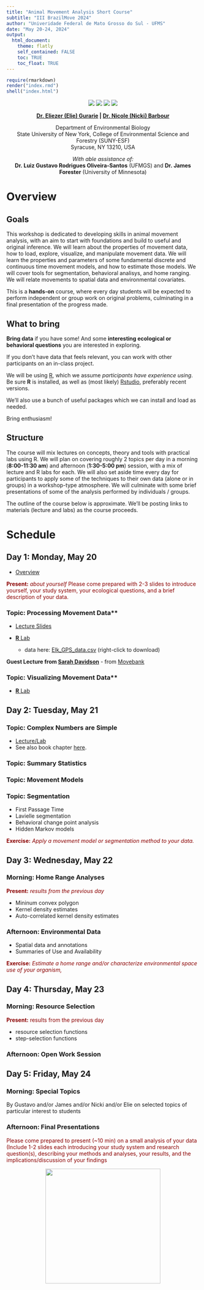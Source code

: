 ```yaml
---
title: "Animal Movement Analysis Short Course"
subtitle: "III BrazilMove 2024"
author: "Univeridade Federal de Mato Grosso do Sul - UFMS" 
date: "May 20-24, 2024"
output: 
  html_document:
    theme: flatly
    self_contained: FALSE
    toc: TRUE
    toc_float: TRUE
---
```


```r
require(rmarkdown)
render("index.rmd")
shell("index.html")
```


<center>

![](images/logo_ecomov_sem_fundo.webp)
![](images/CAPES print logo_editado.webp)
![](images/logo-original-fundo-claro.webp)
![](images/SUNY_ESF_logo.png)

**[Dr. Eliezer (Elie) Gurarie](mailto:egurarie@esf.edu) | [Dr. Nicole (Nicki) Barbour](mailto:barbour@esf.edu)**

Department of Environmental Biology <br>
State University of New York, College of Environmental Science and Forestry (SUNY-ESF) <br>
Syracuse, NY 13210, USA

*With able assistance of:*<br> **Dr. Luiz Gustavo Rodrigues Oliveira-Santos** (UFMGS) and   **Dr. James Forester** (University of Minnesota)

</center>

# Overview

## Goals

This workshop is dedicated to developing skills in animal movement analysis, with an aim to start with foundations and build to useful and original inference.  We will learn about the properties of movement data, how to load, explore, visualize, and manipulate movement data.  We will learn the  properties and parameters of some fundamental discrete and continuous time movement models, and how to estimate those models.  We will cover tools for segmentation, behavioral analisys, and home ranging. We will relate movements to spatial data and environmental covariates.

This is a **hands-on** course, where every day students will be expected to perform independent or group work on original problems, culminating in a final presentation of the progress made.  

## What to bring

**Bring data** if you have some!  And some **interesting ecological or behavioral questions** you are interested in exploring.  

If you don't have data that feels relevant, you can work with other participants on an in-class project.

We will be using [R](https://cran.r-project.org/), which we assume *participants have experience using*.  Be sure **R** is installed, as well as (most likely) [Rstudio](https://posit.co/download/rstudio-desktop/), preferably recent versions.  

We'll also use a bunch of useful packages which we can install and load as needed.  

Bring enthusiasm! 


## Structure

The course will mix lectures on concepts, theory and tools with practical labs using R. We will plan on covering roughly 2 topics per day in a morning (**8:00-11:30 am**) and afternoon (**1:30-5:00 pm**) session, with a mix of lecture and R labs for each.  We will also set aside time every day for participants to apply some of the techniques to their own data (alone or in groups) in a workshop-type atmosphere.  We will culminate with some brief presentations of some of the analysis performed by individuals / groups.  

The outline of the course below is approximate.  We'll be posting links to materials (lecture and labs) as the course proceeds.  


# Schedule 

## Day 1: Monday, May 20

- [Overview](Day1/01_Overview/Overview.html)

<font color = "darkred"> 
**Present:** *about yourself*
Please come prepared with 2-3 slides to introduce yourself, your study system, your ecological questions, and a brief description of your data. 
</font>

### Topic: Processing Movement Data**

- [Lecture Slides](Day1/02_ProcessingData/PreliminaryProcessing.html)

- [**R** Lab](Day1/02_ProcessingData/Lab1_DataProcessing.html) 
  - data here: [Elk_GPS_data.csv](data/Elk_GPS_data.csv) (right-click to download)
  
**Guest Lecture from [Sarah Davidson](https://www.ab.mpg.de/person/98230/2736)** - from [Movebank](https://www.movebank.org/cms/movebank-main) 

### Topic: Visualizing Movement Data**

- [**R** Lab](Day1/03_SummariesVisualization/Lab02_SomeVisualizations.html)

## Day 2: Tuesday, May 21

### Topic: Complex Numbers are Simple

- [Lecture/Lab](Day1/03_SummariesVisualization/ComplexNumbers.html)
- See also book chapter [here](https://eligurarie.github.io/MovementEcologyBook/part2_data_and_manipulations/complex_numbers.html).  

### Topic: Summary Statistics

### Topic: Movement Models

### Topic: **Segmentation**

- First Passage Time
- Lavielle segmentation
- Behavioral change point analysis
- Hidden Markov models

<font color = "darkred"> 
**Exercise:** *Apply a movement model or segmentation method to your data.*
</font>

## Day 3: Wednesday, May 22

### Morning:  **Home Range Analyses**

<font color = "darkred"> 
**Present:** *results from the previous day*
</font>

- Mininum convex polygon
- Kernel density estimates
- Auto-correlated kernel density estimates

### Afternoon:  **Environmental Data**

- Spatial data and annotations
- Summaries of Use and Availability

<font color = "darkred"> 
**Exercise:** *Estimate a home range and/or characterize environmental space use of your organism,*
</font>

## Day 4: Thursday, May 23

### Morning: **Resource Selection**

<font color = "darkred"> 
**Present:** results from the previous day 
</font>

- resource selection functions
- step-selection functions

### Afternoon:  **Open Work Session**

## Day 5: Friday, May 24

### Morning: Special Topics

By Gustavo and/or James and/or Nicki and/or Elie on selected topics of particular interest to students


### Afternoon: **Final Presentations**

<font color = "darkred">

Please come prepared to present (~10 min) on a small analysis of your data (Include 1-2 slides each introducing your study system and research question(s), describing your methods and analyses, your results, and the implications/discussion of your findings

</font>
 
<center>
<img src="https://eligurarie.github.io/MovementEcologyBook/images/Muybridge_Buffalo_galloping.gif" width ="300">
</center>
